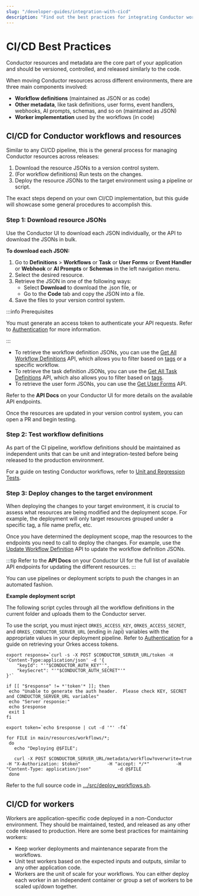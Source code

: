 ```yaml
---
slug: "/developer-guides/integration-with-cicd"
description: "Find out the best practices for integrating Conductor workflows into your CI/CD processes."
---
```



# CI/CD Best Practices

Conductor resources and metadata are the core part of your application and should be versioned, controlled, and released similarly to the code. 

When moving Conductor resources across different environments, there are three main components involved:

* **Workflow definitions** (maintained as JSON or as code)  
* **Other metadata**, like task definitions, user forms, event handlers, webhooks, AI prompts, schemas, and so on (maintained as JSON)  
* **Worker implementation** used by the workflows (in code)

## CI/CD for Conductor workflows and resources

Similar to any CI/CD pipeline, this is the general process for managing Conductor resources across releases:

1. Download the resource JSONs to a version control system.  
2. (For workflow definitions) Run tests on the changes.  
3. Deploy the resource JSONs to the target environment using a pipeline or script.

The exact steps depend on your own CI/CD implementation, but this guide will showcase some general procedures to accomplish this.

### Step 1: Download resource JSONs 

Use the Conductor UI to download each JSON individually, or the API to download the JSONs in bulk.

<Tabs>
<TabItem value="ui" label="Conductor UI">

**To download each JSON:**

1. Go to **Definitions** > **Workflows** or **Task** or **User Forms** or **Event Handler** or **Webhook** or **AI Prompts** or **Schemas** in the left navigation menu.  
2. Select the desired resource.  
3. Retrieve the JSON in one of the following ways:  
    * Select **Download** to download the .json file, or  
    * Go to the **Code** tab and copy the JSON into a file.  
4. Save the files to your version control system.

</TabItem>
<TabItem value="api" label="API">


:::info Prerequisites

You must generate an access token to authenticate your API requests. Refer to [Authentication](/sdks/authentication) for more information.

:::

* To retrieve the workflow definition JSONs, you can use the [Get All Workflow Definitions](/reference-docs/api/metadata/get-all-workflow-definitions) API, which allows you to filter based on [tags](/access-control-and-security/tags) or a specific workflow.  
* To retrieve the task definition JSONs, you can use the [Get All Task Definitions](/reference-docs/api/metadata/get-all-task-definitions) API, which also allows you to filter based on [tags](/access-control-and-security/tags).  
* To retrieve the user form JSONs, you can use the [Get User Forms](/reference-docs/api/human-tasks/list-task-ui-templates) API.

Refer to the **API Docs** on your Conductor UI for more details on the available API endpoints.

</TabItem>
</Tabs>

Once the resources are updated in your version control system, you can open a PR and begin testing.

### Step 2: Test workflow definitions

As part of the CI pipeline, workflow definitions should be maintained as independent units that can be unit and integration-tested before being released to the production environment.

For a guide on testing Conductor workflows, refer to [Unit and Regression Tests](/developer-guides/unit-and-regression-tests).

### Step 3: Deploy changes to the target environment

When deploying the changes to your target environment, it is crucial to assess what resources are being modified and the deployment scope. For example, the deployment will only target resources grouped under a specific tag, a file name prefix, etc.

Once you have determined the deployment scope, map the resources to the endpoints you need to call to deploy the changes. For example, use the [Update Workflow Definition](/reference-docs/api/metadata/update-workflow-definitions) API to update the workflow definition JSONs.

:::tip
Refer to the **API Docs** on your Conductor UI for the full list of available API endpoints for updating the different resources.
:::

You can use pipelines or deployment scripts to push the changes in an automated fashion.

**Example deployment script**

The following script cycles through all the workflow definitions in the current folder and uploads them to the Conductor server.

To use the script, you must inject `ORKES_ACCESS_KEY`, `ORKES_ACCESS_SECRET`, and `ORKES_CONDUCTOR_SERVER_URL` (ending in /api) variables with the appropriate values in your deployment pipeline. Refer to [Authentication](/sdks/authentication) for a guide on retrieving your Orkes access tokens.

``` shell
export response=`curl -s -X POST $CONDUCTOR_SERVER_URL/token -H 'Content-Type:application/json' -d '{
	"keyId": "'"$CONDUCTOR_AUTH_KEY"'",
	"keySecret": "'"$CONDUCTOR_AUTH_SECRET"'"
}'`

if [[ "$response" != *'token'* ]]; then
 echo "Unable to generate the auth header.  Please check KEY, SECRET and CONDUCTOR_SERVER_URL variables"
 echo "Server response:"
 echo $response
 exit 1
fi

export token=`echo $response | cut -d '"' -f4`

for FILE in main/resources/workflows/*;
 do
   echo "Deploying @$FILE";

   curl -X POST $CONDUCTOR_SERVER_URL/metadata/workflow?overwrite=true          -H "X-Authorization: $token"          -H "accept: */*"          -H "Content-Type: application/json"          -d @$FILE
 done
```

Refer to the full source code in [.../src/deploy_workflows.sh](https://github.com/orkes-io/workflow-cicd/blob/main/src/deploy_workflows.sh#L8-L32).

## CI/CD for workers

Workers are application-specific code deployed in a non-Conductor environment. They should be maintained, tested, and released as any other code released to production. Here are some best practices for maintaining workers:

* Keep worker deployments and maintenance separate from the workflows.  
* Unit test workers based on the expected inputs and outputs, similar to any other application code.  
* Workers are the unit of scale for your workflows. You can either deploy each worker in an independent container or group a set of workers to be scaled up/down together.